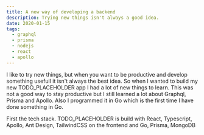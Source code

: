 ```yaml
---
title: A new way of developing a backend
description: Trying new things isn't always a good idea.
date: 2020-01-15
tags:
  - graphql
  - prisma
  - nodejs
  - react
  - apollo
---
```


I like to try new things, but when you want to be productive and develop something usefull it isn't always the best idea. So when I wanted to build my new TODO_PLACEHOLDER app I had a lot of new things to learn. This was not a good way to stay productive but I still learned a lot about Graphql, Prisma and Apollo. Also I programmed it in Go which is the first time I have done something in Go.

First the tech stack. TODO_PLACEHOLDER is build with React, Typescript, Apollo, Ant Design, TailwindCSS on the frontend and Go, Prisma, MongoDB
